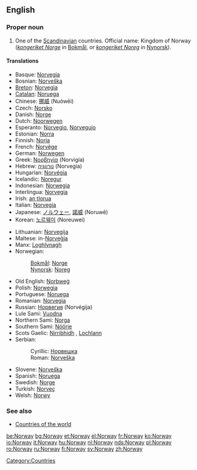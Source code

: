 ==English==
{{wikipedia}}
===Proper noun===
{{en-proper noun}}

# One of the [[Scandinavian]] countries. Official name: Kingdom of Norway (''[[kongeriket Norge]]'' in [[Bokmål]], or ''[[kongeriket Noreg]]'' in [[Nynorsk]]).

====Translations====
{{top}}
*Basque: [[Norvegia]]
*Bosnian: [[Norveška#Bosnian|Norveška]] {{f}}
*[[Breton]]: [[Norvegia]]
*[[Catalan]]: [[Noruega]] {{f}}
*Chinese: [[挪威]] (Nuówēi)
*Czech: [[Norsko]]
*Danish: [[Norge]]
*Dutch: [[Noorwegen]]
*Esperanto: [[Norvegio]], [[Norvegujo]]
*Estonian: [[Norra]]
*Finnish: [[Norja]]
*French: [[Norvège]] {{f}}
*German: [[Norwegen]] {{n}}
*Greek: [[Νορβηγία]] (Norvigía) {{f}}
*Hebrew: [[נורווגיה]] (Norvegia)
*Hungarian: [[Norvégia]]
*Icelandic: [[Noregur]] {{m}}
*Indonesian: [[Norwegia]]
*Interlingua: [[Norvegia]]
*Irish: [[an tIorua]] {{f}}
*Italian: [[Norvegia]] {{f}}
*Japanese: [[ノルウェー]], [[諾威]] (Noruwē)
*Korean: [[노르웨이]] (Noreuwei)
{{mid}}
*Lithuanian: [[Norvegija]]
*Maltese: in-[[Norveġja]]
*Manx: [[Loghlynagh]]
*Norwegian: 
*:[[Bokmål]]: [[Norge]]
*:[[Nynorsk]]: [[Noreg]]
*Old English: [[Norþweg|Norþweġ]] {{m}}
*Polish: [[Norwegia]]
*Portuguese: [[Noruega]] {{f}}
*Romanian: [[Norvegia]] {{f}}
*Russian: [[Норвегия]] (Norvégija) {{f}}
*Lule Sami: [[Vuodna]]
*Northern Sami: [[Norga]]
*Southern Sami: [[Nöörje]]
*Scots Gaelic: [[Nirribhidh]] {{f}}, [[Lochlann]] {{mf}}
*Serbian:
*:Cyrillic: [[Норвешка#Serbian|Норвешка]] {{f}}
*:Roman: [[Norveška#Serbian|Norveška]] {{f}}
*Slovene: [[Norveška]] {{f}}
*Spanish: [[Noruega]] {{f}}
*Swedish: [[Norge]]
*Turkish: [[Norveç]]
*Welsh: [[Norwy]]
{{bottom}}

===See also===
*[[Countries of the world]]

[[Category:Countries]]

[[be:Norway]]
[[bg:Norway]]
[[et:Norway]]
[[el:Norway]]
[[fr:Norway]]
[[ko:Norway]]
[[io:Norway]]
[[it:Norway]]
[[hu:Norway]]
[[nl:Norway]]
[[nds:Norway]]
[[pl:Norway]]
[[ro:Norway]]
[[ru:Norway]]
[[fi:Norway]]
[[sv:Norway]]
[[zh:Norway]]